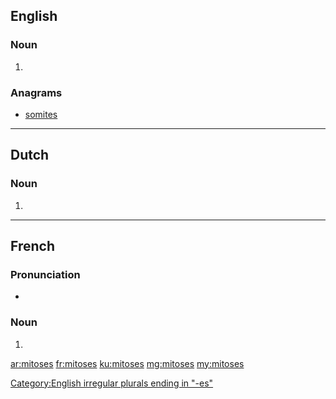 ==English==

===Noun===
{{head|en|plural}}

# {{plural of|mitosis|lang=en}}

===Anagrams===
* [[somites#English|somites]]

----

==Dutch==

===Noun===
{{head|nl}}

# {{nl-noun form of|pl|mitose}}

----

==French==

===Pronunciation===
* {{IPA|/mi.tɔz/|lang=fr}}

===Noun===
{{head|fr|plural}} {{f-p}}

# {{plural of|mitose|lang=fr}}

[[Category:English irregular plurals ending in "-es"]]

[[ar:mitoses]]
[[fr:mitoses]]
[[ku:mitoses]]
[[mg:mitoses]]
[[my:mitoses]]